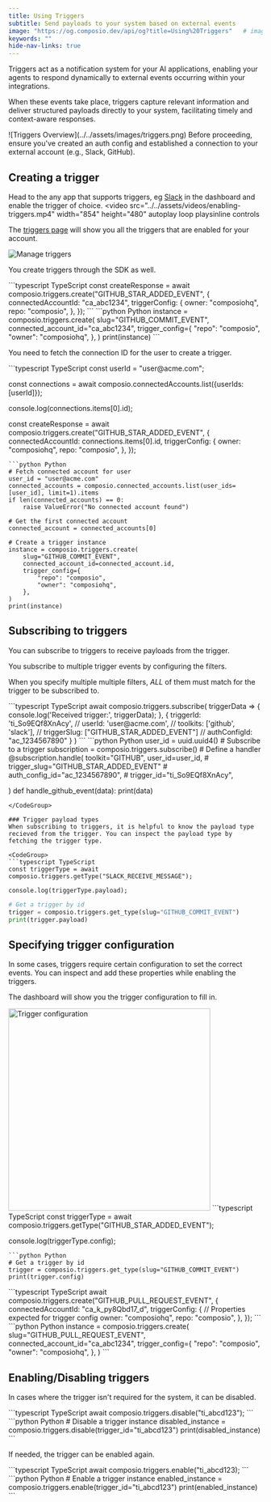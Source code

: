 ```yaml
---
title: Using Triggers
subtitle: Send payloads to your system based on external events
image: "https://og.composio.dev/api/og?title=Using%20Triggers"   # image for socials
keywords: ""
hide-nav-links: true
---
```


Triggers act as a notification system for your AI applications, enabling your agents to respond dynamically to external events occurring within your integrations.

When these events take place, triggers capture relevant information and deliver structured payloads directly to your system, facilitating timely and context-aware responses.


<Frame caption="Triggers through Composio" background="subtle">
![Triggers Overview](../../assets/images/triggers.png)
</Frame>


<Tip title="Prerequisites">
Before proceeding, ensure you've created an auth config and established a connection to your external account (e.g., Slack, GitHub).
</Tip>

## Creating a trigger
Head to the any app that supports triggers, eg [Slack](https://app.composio.dev/app/slack) in the dashboard and enable the trigger of choice.
<video 
    src="../../assets/videos/enabling-triggers.mp4"
    width="854"
    height="480"
    autoplay
    loop
    playsinline
    controls
>
</video>

The [triggers page](https://app.composio.dev/active_triggers?page=1) will show you all the triggers that are enabled for your account.

<Frame caption="Triggers page" background="subtle">
<img src="../../assets/images/manage-triggers.png" alt="Manage triggers" />
</Frame>

You create triggers through the SDK as well.

<CodeGroup>
```typescript TypeScript
const createResponse = await composio.triggers.create("GITHUB_STAR_ADDED_EVENT", {
  connectedAccountId: "ca_abc1234",
  triggerConfig: {
    owner: "composiohq",
    repo: "composio",
  },
});
```
```python Python
instance = composio.triggers.create(
    slug="GITHUB_COMMIT_EVENT",
    connected_account_id="ca_abc1234",
    trigger_config={
        "repo": "composio",
        "owner": "composiohq",
    },
)
print(instance)
```
</CodeGroup>

You need to fetch the connection ID for the user to create a trigger.

<CodeGroup>
```typescript TypeScript
const userId = "user@acme.com";

const connections = await composio.connectedAccounts.list({userIds: [userId]});

console.log(connections.items[0].id);

const createResponse = await composio.triggers.create("GITHUB_STAR_ADDED_EVENT", {
  connectedAccountId: connections.items[0].id,
  triggerConfig: {
    owner: "composiohq",
    repo: "composio",
  },
});
```
```python Python
# Fetch connected account for user
user_id = "user@acme.com"
connected_accounts = composio.connected_accounts.list(user_ids=[user_id], limit=1).items
if len(connected_accounts) == 0:
    raise ValueError("No connected account found")

# Get the first connected account
connected_account = connected_accounts[0]

# Create a trigger instance
instance = composio.triggers.create(
    slug="GITHUB_COMMIT_EVENT",
    connected_account_id=connected_account.id,
    trigger_config={
        "repo": "composio",
        "owner": "composiohq",
    },
)
print(instance)
```
</CodeGroup>

## Subscribing to triggers
You can subscribe to triggers to receive payloads from the trigger.

You subscribe to multiple trigger events by configuring the filters.

When you specify multiple multiple filters, _ALL_ of them must match for the trigger to be subscribed to.

<CodeGroup>
```typescript TypeScript
await composio.triggers.subscribe(
  triggerData => {
    console.log('Received trigger:', triggerData);
  },
  {
    triggerId: 'ti_So9EQf8XnAcy',
    // userId: 'user@acme.com',
    // toolkits: ['github', 'slack'],
    // triggerSlug: ["GITHUB_STAR_ADDED_EVENT"]
    // authConfigId: "ac_1234567890"
  }
)
```
```python Python
user_id = uuid.uuid4()
# Subscribe to a trigger
subscription = composio.triggers.subscribe()
# Define a handler
@subscription.handle(
  toolkit="GITHUB",
  user_id=user_id,
  # trigger_slug="GITHUB_STAR_ADDED_EVENT"
  # auth_config_id="ac_1234567890",
  # trigger_id="ti_So9EQf8XnAcy",

)
def handle_github_event(data):
    print(data)
```
</CodeGroup>

### Trigger payload types
When subscribing to triggers, it is helpful to know the payload type recieved from the trigger. You can inspect the payload type by fetching the trigger type.

<CodeGroup>
```typescript TypeScript
const triggerType = await composio.triggers.getType("SLACK_RECEIVE_MESSAGE");

console.log(triggerType.payload);
```
```python Python
# Get a trigger by id
trigger = composio.triggers.get_type(slug="GITHUB_COMMIT_EVENT")
print(trigger.payload)
```
</CodeGroup>

## Specifying trigger configuration
In some cases, triggers require certain configuration to set the correct events. You can inspect and add these properties while enabling the triggers.

The dashboard will show you the trigger configuration to fill in.

<Frame caption="Trigger configuration" background="subtle">
<img src="../../assets/images/trigger-config.png" alt="Trigger configuration" width="400px" height="auto"/>
</Frame>

<CodeGroup>
```typescript TypeScript
const triggerType = await composio.triggers.getType("GITHUB_STAR_ADDED_EVENT");

console.log(triggerType.config);
```
```python Python
# Get a trigger by id
trigger = composio.triggers.get_type(slug="GITHUB_COMMIT_EVENT")
print(trigger.config)
```
</CodeGroup>


<CodeGroup>
```typescript TypeScript
await composio.triggers.create("GITHUB_PULL_REQUEST_EVENT", {
  connectedAccountId: "ca_k_py8Qbd17_d",
  triggerConfig: {  // Properties expected for trigger config
    owner: "composiohq",
    repo: "composio",
  },
});
```
```python Python
instance = composio.triggers.create(
    slug="GITHUB_PULL_REQUEST_EVENT",
    connected_account_id="ca_abc1234",
    trigger_config={
        "repo": "composio",
        "owner": "composiohq",
    },
)
```
</CodeGroup>


## Enabling/Disabling triggers
In cases where the trigger isn't required for the system, it can be disabled.

<CodeGroup>
```typescript TypeScript
await composio.triggers.disable("ti_abcd123");
```
```python Python
# Disable a trigger instance
disabled_instance = composio.triggers.disable(trigger_id="ti_abcd123")
print(disabled_instance)
```
</CodeGroup>

If needed, the trigger can be enabled again.

<CodeGroup>
```typescript TypeScript
await composio.triggers.enable("ti_abcd123);
```
```python Python
# Enable a trigger instance
enabled_instance = composio.triggers.enable(trigger_id="ti_abcd123")
print(enabled_instance)
```
</CodeGroup>
